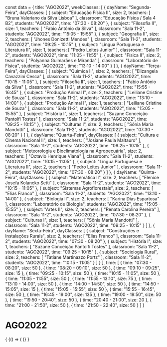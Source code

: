 const data = {
  title: "AGO2022",
  weekClasses: [
    {
      dayName: "Segunda-Feira",
      dayClasses: [
        {
          subject: "Educação Física II",
          size: 2,
          teachers: [
            "Bruna Valeriano da Silva Lisboa"
          ],
          classroom: "Educação Física / Sala 4 B2",
          students: "AGO2022",
          time: "07:30 - 08:20"
        },
        {
          subject: "Filosofia II",
          size: 1,
          teachers: [
            "Fabio Antônio da Silva"
          ],
          classroom: "Sala 11-2",
          students: "AGO2022",
          time: "15:05 - 15:55"
        },
        {
          subject: "Geografia II",
          size: 2,
          teachers: [
            "Jhones Donizetti Mendes"
          ],
          classroom: "Sala 11-2",
          students: "AGO2022",
          time: "09:25 - 10:15"
        },
        {
          subject: "Língua Portuguesa e Literatura II",
          size: 1,
          teachers: [
            "Pedro Leites Junior"
          ],
          classroom: "Sala 11-2",
          students: "AGO2022",
          time: "11:05 - 11:55"
        },
        {
          subject: "Física II",
          size: 2,
          teachers: [
            "Polyanna Guimarães e Miranda"
          ],
          classroom: "Laboratório de Física",
          students: "AGO2022",
          time: "13:10 - 14:00"
        }
      ]
    },
    {
      dayName: "Terça-Feira",
      dayClasses: [
        {
          subject: "Química II",
          size: 2,
          teachers: [
            "Elizangela Cavazzini Cesca"
          ],
          classroom: "Sala 11-2",
          students: "AGO2022",
          time: "10:15 - 11:05"
        },
        {
          subject: "Filosofia II",
          size: 1,
          teachers: [
            "Fabio Antônio da Silva"
          ],
          classroom: "Sala 11-2",
          students: "AGO2022",
          time: "15:55 - 16:45"
        },
        {
          subject: "Produção Animal I",
          size: 2,
          teachers: [
            "Leiliane Cristine de Souza"
          ],
          classroom: "Sala 11-2",
          students: "AGO2022",
          time: "13:10 - 14:00"
        },
        {
          subject: "Produção Animal I",
          size: 1,
          teachers: [
            "Leiliane Cristine de Souza"
          ],
          classroom: "Sala 11-2",
          students: "AGO2022",
          time: "15:05 - 15:55"
        },
        {
          subject: "História I",
          size: 1,
          teachers: [
            "Suzane Conceição Pantolfi Tostes"
          ],
          classroom: "Sala 11-2",
          students: "AGO2022",
          time: "09:25 - 10:15"
        },
        {
          subject: "Culturas I",
          size: 2,
          teachers: [
            "Sônia Maria Mandotti"
          ],
          classroom: "Sala 11-2",
          students: "AGO2022",
          time: "07:30 - 08:20"
        }
      ]
    },
    {
      dayName: "Quarta-Feira",
      dayClasses: [
        {
          subject: "Cultura e Cinema Nacional II",
          size: 1,
          teachers: [
            "Josiane Paula Maltauro"
          ],
          classroom: "Sala 11-2",
          students: "AGO2022",
          time: "09:25 - 10:15"
        },
        {
          subject: "Meteorologia e Bioclimatologia na Agropecuária",
          size: 2,
          teachers: [
            "Octavio Henrique Viana"
          ],
          classroom: "Sala 11-2",
          students: "AGO2022",
          time: "10:15 - 11:05"
        },
        {
          subject: "Língua Portuguesa e Literatura II",
          size: 2,
          teachers: [
            "Pedro Leites Junior"
          ],
          classroom: "Sala 11-2",
          students: "AGO2022",
          time: "07:30 - 08:20"
        }
      ]
    },
    {
      dayName: "Quinta-Feira",
      dayClasses: [
        {
          subject: "Matemática II",
          size: 2,
          teachers: [
            "Elenice Josefa Kolancko Setti"
          ],
          classroom: "Sala 11-2",
          students: "AGO2022",
          time: "10:15 - 11:05"
        },
        {
          subject: "Sistemas Agroflorestais",
          size: 2,
          teachers: [
            "Elias Franco"
          ],
          classroom: "Sala 11-2",
          students: "AGO2022",
          time: "13:10 - 14:00"
        },
        {
          subject: "Biologia II",
          size: 2,
          teachers: [
            "Karina Dias Espartosa"
          ],
          classroom: "Laboratório de Biologia",
          students: "AGO2022",
          time: "15:05 - 15:55"
        },
        {
          subject: "Artes II",
          size: 2,
          teachers: [
            "Renata Carolina Pereira"
          ],
          classroom: "Sala 11-2",
          students: "AGO2022",
          time: "07:30 - 08:20"
        },
        {
          subject: "Culturas I",
          size: 1,
          teachers: [
            "Sônia Maria Mandotti"
          ],
          classroom: "Sala 11-2",
          students: "AGO2022",
          time: "09:25 - 10:15"
        }
      ]
    },
    {
      dayName: "Sexta-Feira",
      dayClasses: [
        {
          subject: "Construções e Instalações Rurais",
          size: 2,
          teachers: [
            "Elias Franco"
          ],
          classroom: "Sala 11-2",
          students: "AGO2022",
          time: "07:30 - 08:20"
        },
        {
          subject: "História I",
          size: 1,
          teachers: [
            "Suzane Conceição Pantolfi Tostes"
          ],
          classroom: "Sala 11-2",
          students: "AGO2022",
          time: "09:25 - 10:15"
        },
        {
          subject: "Sociologia Rural",
          size: 2,
          teachers: [
            "Tatiane Martinazzo Portz"
          ],
          classroom: "Sala 11-2",
          students: "AGO2022",
          time: "10:15 - 11:05"
        }
      ]
    }
  ],
  time: [
    {
      time: "07:30 - 08:20",
      size: 50
    },
    {
      time: "08:20 - 09:10",
      size: 50
    },
    {
      time: "09:10 - 09:25",
      size: 15
    },
    {
      time: "09:25 - 10:15",
      size: 50
    },
    {
      time: "10:15 - 11:05",
      size: 50
    },
    {
      time: "11:05 - 11:55",
      size: 50
    },
    {
      time: "11:55 - 13:10",
      size: 75
    },
    {
      time: "13:10 - 14:00",
      size: 50
    },
    {
      time: "14:00 - 14:50",
      size: 50
    },
    {
      time: "14:50 - 15:05",
      size: 15
    },
    {
      time: "15:05 - 15:55",
      size: 50
    },
    {
      time: "15:55 - 16:45",
      size: 50
    },
    {
      time: "16:45 - 19:00",
      size: 135
    },
    {
      time: "19:00 - 19:50",
      size: 50
    },
    {
      time: "19:50 - 20:40",
      size: 50
    },
    {
      time: "20:40 - 21:00",
      size: 20
    },
    {
      time: "21:00 - 21:50",
      size: 50
    },
    {
      time: "21:50 - 22:40",
      size: 50
    }
  ]
}

# AGO2022

<div>
  {
    <BrowserOnly>
      {() => (
        <Grid
          title={data.title}
          weekClasses={data.weekClasses}
          time={data.time}
        />
      )}
    </BrowserOnly>
  }
</div>
